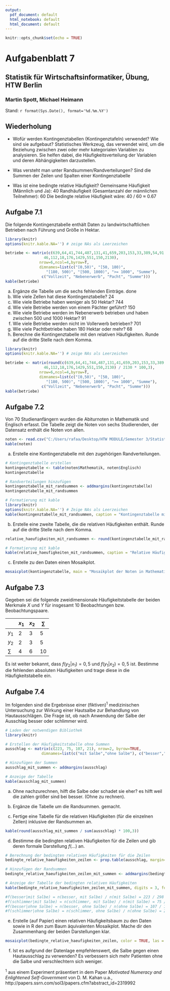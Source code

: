 ```yaml
---
output:
  pdf_document: default
  html_notebook: default
  html_document: default
---
```


```r
knitr::opts_chunk$set(echo = TRUE)
```

# Aufgabenblatt 7
## Statistik für Wirtschaftsinformatiker, Übung, HTW Berlin
### Martin Spott, Michael Heimann
Stand: `r format(Sys.Date(), format='%d.%m.%Y')`

## Wiederholung

* Wofür werden Kontingenztabellen (Kontingenztafeln) verwendet? Wie sind sie aufgebaut?
Statistisches Werkzeug, das verwendet wird, um die Beziehung zwischen zwei oder mehr kategorialen Variablen zu analysieren. Sie helfen dabei, die Häufigkeitsverteilung der Variablen und deren Abhängigkeiten darzustellen.

* Was versteht man unter Randsummen/Randverteilungen?
Sind die Summen der Zeilen und Spalten einer Kontingenztabelle

* Was ist eine bedingte relative Häufigkeit?
Gemeinsame Häufigkeit (Männlich und Ja): 40
Randhäufigkeit (Gesamtanzahl der männlichen Teilnehmer): 60
Die bedingte relative Häufigkeit wäre:
40 / 60 ≈ 0.67


## Aufgabe 7.1
Die folgende Kontingenztabelle enthält Daten zu landwirtschaftlichen Betrieben nach Führung und Größe in Hektar.
```r
library(knitr)
options(knitr.kable.NA='') # zeige NAs als Leerzeichen

betriebe <- matrix(c(639,64,41,744,487,131,41,659,203,153,33,389,54,91,17,162,
                 46,112,18,176,1429,551,150,2130),
               nrow=6,ncol=4,byrow=T,
               dimnames=list(c("[0,50)", "[50, 180)", 
                  "[180, 500)", "[500, 1000)", ">= 1000", "Summe"),
                c("Vollzeit", "Nebenerwerb", "Pacht", "Summe")))
kable(betriebe)
```

a) Ergänze die Tabelle um die sechs fehlenden Einträge.
done
b) Wie viele Zellen hat diese Kontingenztabelle?
24
b) Wie viele Betriebe haben weniger als 50 Hektar?
744
c) Wie viele Betriebe werden von einem Pächter geführt?
150
d) Wie viele Betriebe werden im Nebenerwerb betrieben und haben  zwischen 500 und 1000 Hektar?
91
e) Wie viele Betriebe werden nicht im Vollerwerb betrieben?
701
f) Wie viele Pachtbetriebe haben 180 Hektar oder mehr?
68
g) Berechne die Kontingenztabelle mit den relativen Häufigkeiten. Runde auf die dritte Stelle nach dem Komma. 
```r
library(knitr)
options(knitr.kable.NA='') # zeige NAs als Leerzeichen

betriebe <- matrix(round(c(639,64,41,744,487,131,41,659,203,153,33,389,54,91,17,162,
                 46,112,18,176,1429,551,150,2130) / 2130 * 100,3),
               nrow=6,ncol=4,byrow=T,
               dimnames=list(c("[0,50)", "[50, 180)", 
                  "[180, 500)", "[500, 1000)", ">= 1000", "Summe"),
                c("Vollzeit", "Nebenerwerb", "Pacht", "Summe")))
kable(betriebe)
```


## Aufgabe 7.2
Von 70 Studienanfängern wurden die Abiturnoten in  Mathematik und Englisch erfasst. Die Tabelle zeigt die Noten von sechs Studierenden, der Datensatz enthält die Noten von allen.
```r
noten <- read.csv("C:/Users/rafaa/Desktop/HTW MODULE/Semester 3/Statistik/data/noten_mathematik_englisch.csv")
kable(noten)
```

a) Erstelle eine Kontingenztabelle mit den zugehörigen  Randverteilungen.
```r

# Kontingenztabelle erstellen
kontingenztabelle <- table(noten$Mathematik, noten$Englisch)
kontingenztabelle

# Randverteilungen hinzufügen
kontingenztabelle_mit_randsummen <- addmargins(kontingenztabelle)
kontingenztabelle_mit_randsummen

# Formatierung mit kable
library(knitr)
options(knitr.kable.NA='') # Zeige NAs als Leerzeichen
kable(kontingenztabelle_mit_randsummen, caption = "Kontingenztabelle mit Randverteilungen")


```
b) Erstelle eine zweite Tabelle, die die relativen Häufigkeiten enthält. Runde auf die dritte Stelle nach dem Komma.

```r
relative_haeufigkeiten_mit_randsummen <- round(kontingenztabelle_mit_randsummen / 70 * 100,3)

# Formatierung mit kable
kable(relative_haeufigkeiten_mit_randsummen, caption = "Relative Häufigkeiten in Prozent mit Randverteilungen")

```
c) Erstelle zu den Daten einen Mosaikplot.

```r
mosaicplot(kontingenztabelle, main = "Mosaikplot der Noten in Mathematik und Englisch", color = TRUE, las = 1)


```

## Aufgabe 7.3
Gegeben sei die folgende zweidimensionale Häufigkeitstabelle der beiden Merkmale $X$ und $Y$ für insgesamt 10 Beobachtungen bzw. Beobachtungspaare.




|       |$x_1$|$x_2$|$\sum$
|-------|-----|-----|------
| $y_1$ |  2  | 3   | 5     
| $y_2$ |  2  | 3   | 5     
|$\sum$ |  4  | 6   | 10     

Es ist weiter bekannt, dass $f(y_2|x_1)=0,5$ und $f(y_1|x_2)=0,5$ ist.
Bestimme die fehlenden absoluten Häufigkeiten und trage diese in die Häufigkeitstabelle ein.


## Aufgabe 7.4
Im folgenden sind die Ergebnisse einer (fiktiven)$^1$ medizinischen Untersuchung zur Wirkung einer Hautsalbe zur Behandlung von Hautausschlägen. Die Frage ist, ob nach Anwendung der Salbe der Ausschlag besser oder schlimmer wird. 

```r
# Laden der notwendigen Bibliothek
library(knitr)

# Erstellen der Häufigkeitstabelle ohne Summen
ausschlag <- matrix(c(223, 75, 107, 21), nrow=2, byrow=TRUE, 
                dimnames=list(c("mit Salbe","ohne Salbe"), c("besser","schlimmer")))

# Hinzufügen der Summen
ausschlag_mit_summen <- addmargins(ausschlag)

# Anzeige der Tabelle
kable(ausschlag_mit_summen)
```

a) Ohne nachzurechnen, hilft die Salbe oder schadet sie eher?
es hilft weil die zahlen größer sind bei besser. (Ohne zu rechnen).

b) Ergänze die Tabelle um die Randsummen.
gemacht.

c) Fertige eine Tabelle für die relativen Häufigkeiten (für die einzelnen Zellen) inklusive der Randsummen an. 

```r
kable(round(ausschlag_mit_summen / sum(ausschlag) * 100,3))

```
d) Bestimme die bedingten relativen Häufigkeiten für die Zeilen und gib deren formale Darstellung $f(...)$ an. 
```r
# Berechnung der bedingten relativen Häufigkeiten für die Zeilen
bedingte_relative_haeufigkeiten_zeilen <- prop.table(ausschlag, margin=1)

# Hinzufügen der Randsummen
bedingte_relative_haeufigkeiten_zeilen_mit_summen <- addmargins(bedingte_relative_haeufigkeiten_zeilen, 2)

# Anzeige der Tabelle der bedingten relativen Häufigkeiten
kable(bedingte_relative_haeufigkeiten_zeilen_mit_summen, digits = 3, format = "markdown")

#f(besser|mit Salbe) = n(besser, mit Salbe) / n(mit Salbe) = 223 / 298 = 0.75
#f(schlimmer|mit Salbe) = n(schlimmer, mit Salbe) / n(mit Salbe) = 75 / 298 = 0.25
#f(besser|ohne Salbe) = n(besser, ohne Salbe) / n(ohne Salbe) = 107 / 128 = 0.84
#f(schlimmer|ohne Salbe) = n(schlimmer, ohne Salbe) / n(ohne Salbe) = 21 / 128 = 0.16
```

e) Erstelle (auf Papier) einen relativen Häufigkeitsbaum zu den Daten sowie in R den zum Baum äquivalenten Mosaikplot. Mache dir den Zusammenhang der beiden Darstellungen klar. 

```r
mosaicplot(bedingte_relative_haeufigkeiten_zeilen, color = TRUE, las = 1)
```
f) Ist es aufgrund der Datenlage empfehlenswert, die Salbe gegen einen Hautausschlag zu verwenden?
Es verbessern sich mehr Patienten ohne die Salbe und verschlechtern sich weniger.

$^1$ aus einem Experiment präsentiert in dem Paper *Motivated Numeracy and Enlightened Self-Government* von D. M. Kahan u.a.,  http://papers.ssrn.com/sol3/papers.cfm?abstract_id=2319992 

